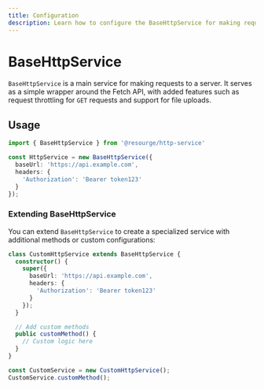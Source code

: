 ```yaml
---
title: Configuration
description: Learn how to configure the BaseHttpService for making requests to a server.
---
```


# BaseHttpService

`BaseHttpService` is a main service for making requests to a server. It serves as a simple wrapper around the Fetch API, with added features such as request throttling for `GET` requests and support for file uploads.

## Usage

```typescript
import { BaseHttpService } from '@resourge/http-service'

const HttpService = new BaseHttpService({
  baseUrl: 'https://api.example.com',
  headers: {
    'Authorization': 'Bearer token123'
  }
});

```


### Extending BaseHttpService

You can extend `BaseHttpService` to create a specialized service with additional methods or custom configurations:

```typescript
class CustomHttpService extends BaseHttpService {
  constructor() {
    super({
      baseUrl: 'https://api.example.com',
      headers: {
        'Authorization': 'Bearer token123'
      }
    });
  }

  // Add custom methods
  public customMethod() {
    // Custom logic here
  }
}

const CustomService = new CustomHttpService();
CustomService.customMethod();
```